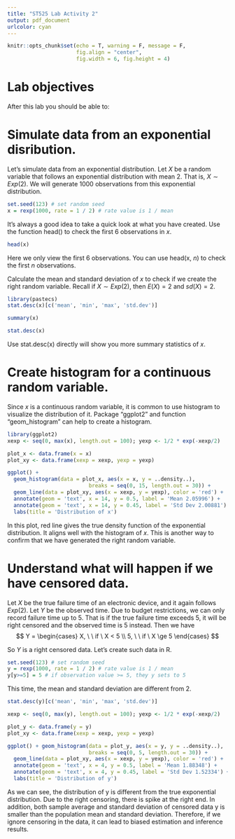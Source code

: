 ```yaml
---
title: "ST525 Lab Activity 2"
output: pdf_document
urlcolor: cyan
---
```

```r
knitr::opts_chunk$set(echo = T, warning = F, message = F, 
                      fig.align = "center", 
                      fig.width = 6, fig.height = 4)
```

# Lab objectives

After this lab you should be able to:
\begin{itemize}
\item Simulate right censored data from an exponential distribution.
\item Create histogram for a continuous variable.
\item Understand the effect of censoring.
\end{itemize}

# Simulate data from an exponential disribution.

Let's simulate data from an exponential distribution. Let $X$ be a random variable that follows an exponential distribution with mean 2. That is, $X \sim Exp(2)$. We will generate 1000 observations from this exponential distribution.
```r
set.seed(123) # set random seed
x = rexp(1000, rate = 1 / 2) # rate value is 1 / mean
```

It's always a good idea to take a quick look at what you have created. Use the function head() to check the first 6 observations in $x$.
```r
head(x)
```
Here we only view the first 6 observations. You can use head(x, $n$) to check the first $n$ observations.

Calculate the mean and standard deviation of $x$ to check if we create the right random variable. Recall if $X \sim Exp(2)$, then $E(X)=2$ and $sd(X)=2$.
```r
library(pastecs)
stat.desc(x)[c('mean', 'min', 'max', 'std.dev')]
```

```r
summary(x)
```

```r
stat.desc(x)
```

Use stat.desc(x) directly will show you more summary statistics of $x$.

# Create histogram for a continuous random variable.
Since $x$ is a continuous random variable, it is common to use histogram to visualize the distribution of it. Package "ggplot2" and function "geom_histogram" can help to create a histogram.
```r
library(ggplot2)
xexp <- seq(0, max(x), length.out = 100); yexp <- 1/2 * exp(-xexp/2)

plot_x <- data.frame(x = x)
plot_xy <- data.frame(xexp = xexp, yexp = yexp)

ggplot() + 
  geom_histogram(data = plot_x, aes(x = x, y = ..density..), 
                          breaks = seq(0, 15, length.out = 30)) +
  geom_line(data = plot_xy, aes(x = xexp, y = yexp), color = 'red') +
  annotate(geom = 'text', x = 14, y = 0.5, label = 'Mean 2.05996') +
  annotate(geom = 'text', x = 14, y = 0.45, label = 'Std Dev 2.00881') +
  labs(title = 'Distribution of x')
```

In this plot, red line gives the true density function of the exponential distribution. It aligns well with the histogram of $x$. This is another way to confirm that we have generated the right random variable.

# Understand what will happen if we have censored data.
Let $X$ be the true failure time of an electronic device, and it again follows $Exp(2)$. Let $Y$ be the observed time. Due to budget restrictions, we can only record failure time up to 5. That is if the true failure time exceeds 5, it will be right censored and the observed time is 5 instead. Then we have
$$
Y = \begin{cases}
X, \ \ if \ X < 5 \\
5, \ \ if \ X \ge 5
\end{cases}
$$


So $Y$ is a right censored data. Let's create such data in R.
```r
set.seed(123) # set random seed
y = rexp(1000, rate = 1 / 2) # rate value is 1 / mean
y[y>=5] = 5 # if observation value >= 5, they y sets to 5
```
This time, the mean and standard deviation are different from 2.
```r
stat.desc(y)[c('mean', 'min', 'max', 'std.dev')]
```

```r
xexp <- seq(0, max(y), length.out = 100); yexp <- 1/2 * exp(-xexp/2)

plot_y <- data.frame(y = y)
plot_xy <- data.frame(xexp = xexp, yexp = yexp)

ggplot() + geom_histogram(data = plot_y, aes(x = y, y = ..density..), 
                          breaks = seq(0, 5, length.out = 30)) +
  geom_line(data = plot_xy, aes(x = xexp, y = yexp), color = 'red') +
  annotate(geom = 'text', x = 4, y = 0.5, label = 'Mean 1.88348') +
  annotate(geom = 'text', x = 4, y = 0.45, label = 'Std Dev 1.52334') +
  labs(title = 'Distribution of y')
```

As we can see, the distribution of y is different from the true exponential distribution. Due to the right censoring, there is spike at the right end. In addition, both sample average and standard deviation of censored data y is smaller than the population mean and standard deviation. Therefore, if we ignore censoring in the data, it can lead to biased estimation and inference results.   
